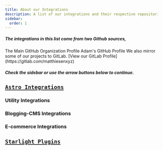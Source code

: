 ```yaml
---
title: About our Integrations
description: A list of our integrations and their respective repositories
sidebar:
  order: 1
---
```


##### The integrations in this list come from two Github sources,

<Card title="Matthiesen XYZ" icon="github">
   The Main GitHub Organization Profile
</Card>
<Card title="Adam Matthiesen" icon="github">
   Adam's GitHub Profile
</Card>
<Card title="Mirrored to GitLab" icon="gitlab">
   We also mirror some of our projects to GitLab. [View our GitLab Profile](https://gitlab.com/matthiesenxyz)
</Card>

##### Check the sidebar or use the arrow buttons below to continue.

## [`Astro Integrations`](https://astro.build)

### Utility Integrations

   <Card>
      <MXYZIntegration title="@matthiesenxyz/astro-gists" githubIntegrationURL='https://github.com/MatthiesenXYZ/astro-gists/tree/main/package' gitlabIntegrationURL='https://gitlab.com/MatthiesenXYZ/astro-gists'/>
      <LinkCard 
         title="Astro-Gists" 
         description="A Integration for embedding GitHub's Gists in Astro using Octokit.js"
         href="/astro-integrations/matthiesenxyz/astro-gists"
      />
   </Card>

### Blogging-CMS Integrations

  
   <Card>
      <MXYZIntegration title="@matthiesenxyz/astro-ghostcms" githubIntegrationURL='https://github.com/MatthiesenXYZ/astro-ghostcms/tree/main/packages/astro-ghostcms/' gitlabIntegrationURL='https://gitlab.com/matthiesenxyz/astro-ghostcms/-/tree/main/packages/astro-ghostcms?ref_type=heads'/>
      <LinkCard 
         title="Astro-GhostCMS"
         description="Easily migrate your Ghost Site to Astro, an Astro Integration that turns your Ghost server into a Headless CMS"
         href="/astro-integrations/matthiesenxyz/astro-ghostcms"
      />
   </Card>
   <Card>
      <MXYZIntegration title="@matthiesenxyz/astro-hashnode" githubIntegrationURL='https://github.com/MatthiesenXYZ/astro-hashnode/tree/main/package/' gitlabIntegrationURL='https://gitlab.com/matthiesenxyz/astro-hashnode/-/tree/main/package' />
      <LinkCard 
         title="Astro-Hashnode"
         description="An Integration to bring your Hashnode Headless Blog content into Astro!"
         href="/astro-integrations/matthiesenxyz/astro-hashnode"
      />
   </Card>

### E-commerce Integrations

   <Card>
      <AdamIntegration title="@adammatthiesen/astro-snipcart" githubIntegrationURL='https://github.com/Adammatthiesen/astro-snipcart/' />
      <LinkCard 
         title="Astro-Snipcart"
         description="A integration for Snipcart and Astro"
         href="/astro-integrations/adammatthiesen/astro-snipcart"
      />
   </Card>

   <Card>
      <AdamIntegration title="@adammatthiesen/astro-commercejs" githubIntegrationURL='https://github.com/Adammatthiesen/astro-commercejs/' />
      <LinkCard 
         title="Astro-CommerceJS"
         description="A integration for CommerceJS and Astro"
         href="/astro-integrations/adammatthiesen/astro-commercejs"
      />
   </Card>
   
## [`Starlight Plugins`](https://starlight.astro.build)

   <Card>
      <MXYZIntegration title="@matthiesenxyz/starlight-ghostcms" githubIntegrationURL='https://github.com/MatthiesenXYZ/astro-ghostcms/tree/main/packages/starlight-ghostcms/' gitlabIntegrationURL='https://gitlab.com/matthiesenxyz/astro-ghostcms/-/tree/main/packages/starlight-ghostcms?ref_type=heads'/>
      <LinkCard 
         title="Starlight-GhostCMS" 
         description="A Starlight plugin to integration your GhostCMS content into Starlight"
         href="/astro-integrations/matthiesenxyz/starlight-ghostcms"
      />
   </Card>

